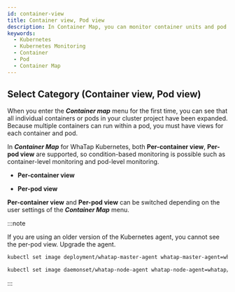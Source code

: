 ```yaml
---
id: container-view
title: Container view, Pod view
description: In Container Map, you can monitor container units and pod units.
keywords:
  - Kubernetes
  - Kubernetes Monitoring
  - Container
  - Pod
  - Container Map
---
```


## Select Category (Container view, Pod view)

When you enter the **_Container map_** menu for the first time, you can see that all individual containers or pods in your cluster project have been expanded. Because multiple containers can run within a pod, you must have views for each container and pod.

In **_Container Map_** for WhaTap Kubernetes, both **Per-container view**, **Per-pod view** are supported, so condition-based monitoring is possible such as container-level monitoring and pod-level monitoring.

- **Per-container view**

  <ImgLang img='whatap_kubernetes_container_map_container_category.png' desc='Per-container view' />

- **Per-pod view**

  <ImgLang img='whatap_kubernetes_container_map_pod_category.png' desc='Per-pod view' />

**Per-container view** and **Per-pod view** can be switched depending on the user settings of the **_Container Map_** menu.

:::note

If you are using an older version of the Kubernetes agent, you cannot see the per-pod view. Upgrade the agent.

```bash title='Master'
kubectl set image deployment/whatap-master-agent whatap-master-agent=whatap/kube_mon:{agent version} -n whatap-monitoring
```

```bash title='Node'
kubectl set image daemonset/whatap-node-agent whatap-node-agent=whatap/kube_mon:{agent version} -n whatap-monitoring
```

:::
